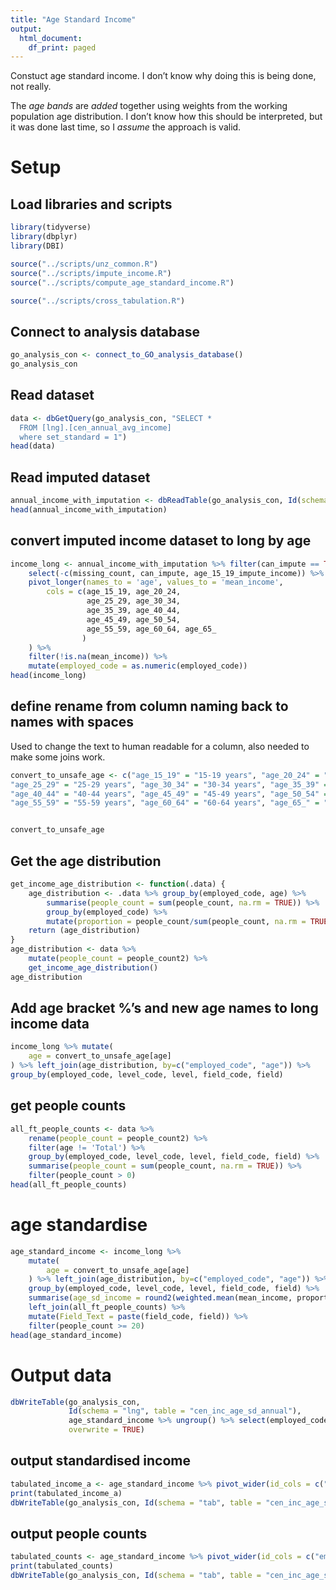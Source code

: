 ```yaml
---
title: "Age Standard Income"
output:
  html_document:
    df_print: paged
---
```


Constuct age standard income. I don't know why doing this is being done, not really.

The *age bands* are *added* together using weights from the working population age distribution. I don't know how this should be interpreted, but it was done last time, so I *assume* the approach is valid.

# Setup

## Load libraries and scripts
```r
library(tidyverse)
library(dbplyr)
library(DBI)

source("../scripts/unz_common.R")
source("../scripts/impute_income.R")
source("../scripts/compute_age_standard_income.R")

source("../scripts/cross_tabulation.R")
```

## Connect to analysis database

```r
go_analysis_con <- connect_to_GO_analysis_database()
go_analysis_con
```

## Read dataset
```r
data <- dbGetQuery(go_analysis_con, "SELECT *
  FROM [lng].[cen_annual_avg_income]
  where set_standard = 1")
head(data)
```

## Read imputed dataset
```r
annual_income_with_imputation <- dbReadTable(go_analysis_con, Id(schema = "wide", table = "cen_annual_income_with_imputation"))
head(annual_income_with_imputation)
```


## convert imputed income dataset to long by age
```r
income_long <- annual_income_with_imputation %>% filter(can_impute == TRUE) %>%
    select(-c(missing_count, can_impute, age_15_19_impute_income)) %>%
    pivot_longer(names_to = 'age', values_to = 'mean_income',
        cols = c(age_15_19, age_20_24, 
                 age_25_29, age_30_34, 
                 age_35_39, age_40_44, 
                 age_45_49, age_50_54,
                 age_55_59, age_60_64, age_65_
                )
    ) %>%
    filter(!is.na(mean_income)) %>%
    mutate(employed_code = as.numeric(employed_code))
head(income_long)
```

## define rename from column naming back to names with spaces
Used to change the text to human readable for a column, also needed to make some joins work. 
```r

convert_to_unsafe_age <- c("age_15_19" = "15-19 years", "age_20_24" = "20-24 years",    
"age_25_29" = "25-29 years", "age_30_34" = "30-34 years", "age_35_39" = "35-39 years",     
"age_40_44" = "40-44 years", "age_45_49" = "45-49 years", "age_50_54" = "50-54 years",   
"age_55_59" = "55-59 years", "age_60_64" = "60-64 years", "age_65_" = "65 years and over")


convert_to_unsafe_age       
```

## Get the age distribution
```r
get_income_age_distribution <- function(.data) {
    age_distribution <- .data %>% group_by(employed_code, age) %>% 
        summarise(people_count = sum(people_count, na.rm = TRUE)) %>%
        group_by(employed_code) %>%
        mutate(proportion = people_count/sum(people_count, na.rm = TRUE))
    return (age_distribution)
}
age_distribution <- data %>%
    mutate(people_count = people_count2) %>% 
    get_income_age_distribution()
age_distribution
```

## Add age bracket %'s and new age names to long income data
```r
income_long %>% mutate(
    age = convert_to_unsafe_age[age]
) %>% left_join(age_distribution, by=c("employed_code", "age")) %>%
group_by(employed_code, level_code, level, field_code, field)
```

## get people counts
```r
all_ft_people_counts <- data %>%
    rename(people_count = people_count2) %>% 
    filter(age != 'Total') %>%
    group_by(employed_code, level_code, level, field_code, field) %>%
    summarise(people_count = sum(people_count, na.rm = TRUE)) %>%
    filter(people_count > 0)
head(all_ft_people_counts)
```

# age standardise
```r
age_standard_income <- income_long %>% 
    mutate(
        age = convert_to_unsafe_age[age]
    ) %>% left_join(age_distribution, by=c("employed_code", "age")) %>%
    group_by(employed_code, level_code, level, field_code, field) %>%
    summarise(age_sd_income = round2(weighted.mean(mean_income, proportion), -2)) %>%
    left_join(all_ft_people_counts) %>%
    mutate(Field_Text = paste(field_code, field)) %>%
    filter(people_count >= 20)
head(age_standard_income)
```

# Output data
```r
dbWriteTable(go_analysis_con, 
             Id(schema = "lng", table = "cen_inc_age_sd_annual"), 
             age_standard_income %>% ungroup() %>% select(employed_code, Field_Text, level_code, age_sd_income, people_count), 
             overwrite = TRUE)
```

## output standardised income
```r
tabulated_income_a <- age_standard_income %>% pivot_wider(id_cols = c("employed_code", "level_code", "Field_Text"), names_from = level_code,names_prefix = "lvl ", values_from = "age_sd_income")
print(tabulated_income_a)
dbWriteTable(go_analysis_con, Id(schema = "tab", table = "cen_inc_age_sd_annual"), tabulated_income_a, overwrite = TRUE)
```

## output people counts
```r
tabulated_counts <- age_standard_income %>% pivot_wider(id_cols = c("employed_code", "level_code", "Field_Text"), names_from = level_code,names_prefix = "lvl ", values_from = "people_count")
print(tabulated_counts)
dbWriteTable(go_analysis_con, Id(schema = "tab", table = "cen_inc_age_sd_annual_counts"), tabulated_counts, overwrite = TRUE)
```

